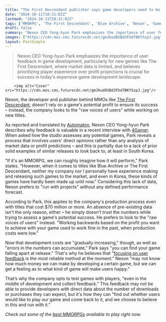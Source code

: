 ```yaml
---
title: "The First Descendant publisher says game developers need to be 'focusing on user feedback,' not looking at old data, if they want to make great games"
date: "2024-10-11T10:31:02Z"
lastmod: "2024-10-11T10:31:02Z"
tags: ['MMORPG', 'The First Descendant', 'Blue Archive', 'Nexon', 'Game Development', 'User Feedback']
draft: false
summary: "Nexon CEO Yong-hyun Park emphasizes the importance of user feedback in game development, particularly for new genres like The First Descendant, where market data is limited, and believes prioritizing player experience over profit projections is crucial for success in today's expensive game development landscape."
images: ["https://cdn.mos.cms.futurecdn.net/gmJkud8SBd3Fbd7BKYSzpJ.jpg"]
layout: PostSimple
---
```

> Nexon CEO Yong-hyun Park emphasizes the importance of user feedback in game development, particularly for new genres like The First Descendant, where market data is limited, and believes prioritizing player experience over profit projections is crucial for success in today's expensive game development landscape.


        <img alt="Cover" src="https://cdn.mos.cms.futurecdn.net/gmJkud8SBd3Fbd7BKYSzpJ.jpg"/>
        
Nexon, the developer and publisher behind MMOs like [<u>The First Descendant</u>](https://www.gamesradar.com/the-first-descendant/), doesn't rely on a game's potential profit to ensure its success – instead, the company looks to the "raw voices of users" while working on new titles.

As reported and translated by [<u>Automaton</u>](https://automaton-media.com/en/news/with-development-costs-rising-we-need-to-make-games-based-on-user-feedback-not-numbers-and-data-from-the-past-says-nexon-games-executive/), Nexon CEO Yong-hyun Park describes why feedback is valuable in a recent interview with [<u>4Gamer</u>](https://www.4gamer.net/games/649/G064958/20241007024/). When asked how the studio assesses any potential games, Park reveals a process that involves users' direct opinions rather than any analysis of market data or profit predictions – and this is partially due to a lack of prior solid examples of similar releases to look back to, at least in South Korea.

"If it's an MMORPG, we can roughly imagine how it will perform," Park states. "However, when it comes to titles like Blue Archive or The First Descendant, neither my company nor I personally have experience making and releasing such games to the market, and even in Korea, these kinds of games have hardly been made up until now." Considering this lack of data, Nexon prefers to "run with projects" without any defined performance forecast.

According to Park, this applies to the company's production process even with titles that cost $70 million or more. An absence of pre-existing data isn't the only reason, either – he simply doesn't trust the numbers while trying to assess a game's potential success. He prefers to look to the "raw voices of users" instead. "Working backwards based on the profit you want to achieve with your game used to work fine in the past, when production costs were low."

Now that development costs are "gradually increasing," though, as well as "errors in the numbers can accumulate," Park says "you can find your game falling apart at release." That's why he believes that "[focusing on user feedback](https://www.gamesradar.com/games/third-person-shooter/the-first-descendant-update-nerfs-its-destiny-style-loot-cave-but-keeps-its-reward-efficiency-significantly-higher-than-originally-intended-thanks-to-its-popularity/) is the most reliable method at the moment." Nexon "may not know how much money we can make by developing a certain game, but we can get a feeling as to what kind of game will make users happy."

That’s why the company opts to test games with players, "even in the middle of development and collect feedback." This feedback may not be able to provide developers with direct data about the number of downloads or purchases they can expect, but it's how they can "find out whether users would like to play our game and come back to it, and we choose to believe in this and run with it."

*Check out some of the *[<u><em>best MMORPGs</em></u>](https://www.gamesradar.com/best-mmorpg/)* available to play right now.*
        